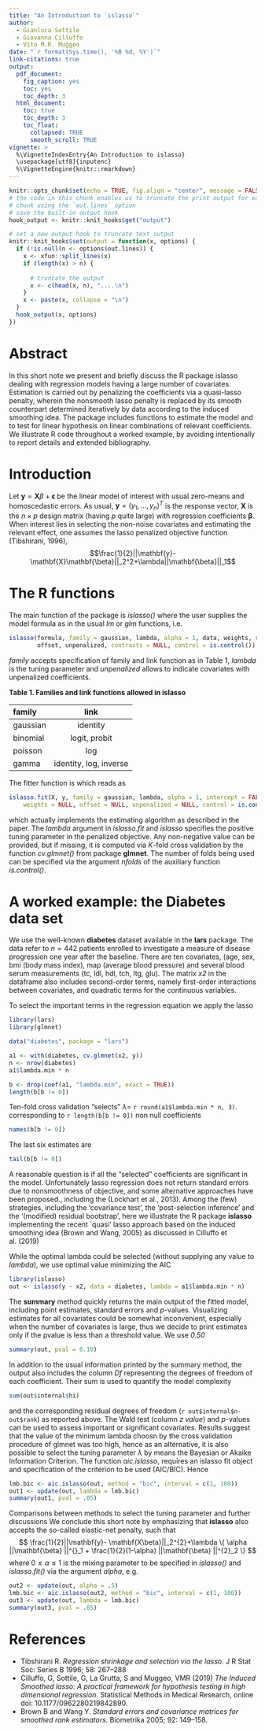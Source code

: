 ```yaml
---
title: "An Introduction to `islasso`"
author:
  - Gianluca Sottile
  - Giovanna Cilluffo
  - Vito M.R. Muggeo
date: "`r format(Sys.time(), '%B %d, %Y')`"
link-citations: true
output:
  pdf_document:
    fig_caption: yes
    toc: yes
    toc_depth: 3
  html_document:
    toc: true
    toc_depth: 3
    toc_float:
      collapsed: TRUE
      smooth_scroll: TRUE
vignette: >
  %\VignetteIndexEntry{An Introduction to islasso}
  \usepackage[utf8]{inputenc}
  %\VignetteEngine{knitr::rmarkdown}
---
```


```r
knitr::opts_chunk$set(echo = TRUE, fig.align = "center", message = FALSE, cache = TRUE, comment = ">", tidy = TRUE, warning = FALSE)
# the code in this chunk enables us to truncate the print output for each
# chunk using the `out.lines` option
# save the built-in output hook
hook_output <- knitr::knit_hooks$get("output")

# set a new output hook to truncate text output
knitr::knit_hooks$set(output = function(x, options) {
  if (!is.null(n <- options$out.lines)) {
    x <- xfun::split_lines(x)
    if (length(x) > n) {
        
      # truncate the output
      x <- c(head(x, n), "....\n")
    }
    x <- paste(x, collapse = "\n")
  }
  hook_output(x, options)
})
```

# Abstract
In this short note we present and briefly discuss the R package islasso dealing with regression models having a large number of covariates. Estimation is carried out by penalizing the coefficients via a quasi-lasso penalty, wherein the nonsmooth lasso penalty is replaced by its smooth counterpart determined iteratively by data according to the induced smoothing idea. The package includes functions to estimate the model and to test for linear hypothesis on linear combinations of relevant coefficients. We illustrate R code throughout a worked example, by avoiding intentionally to report details and extended bibliography.

# Introduction
Let $\mathbf{y} = \mathbf{X}\beta + \mathbf{\epsilon}$ be the linear model of interest with usual zero-means and homoscedastic errors. As usual, $\mathbf{y} = (y_1,\ldots,y_n)^T$ is the response vector, $\mathbf{X}$ is the $n \times p$ design matrix (having $p$ quite large) with regression coefficients $\mathbf{\beta}$. When interest lies in selecting the non-noise covariates and estimating the relevant effect, one assumes the lasso penalized objective function (Tibshirani, 1996),
$$\frac{1}{2}||\mathbf{y}-\mathbf{X}\mathbf{\beta}||_2^2+\lambda||\mathbf{\beta}||_1$$

# The R functions
The main function of the package is _islasso()_ where the user supplies the model formula as in the usual _lm_ or _glm_ functions, i.e.

```r
islasso(formula, family = gaussian, lambda, alpha = 1, data, weights, subset,
        offset, unpenalized, contrasts = NULL, control = is.control())
```

_family_ accepts specification of family and link function as in Table 1, _lambda_ is the tuning parameter and _unpenalized_ allows to indicate covariates with unpenalized coefficients.

__Table 1. Families and link functions allowed in islasso__

| family | link |
|:-------|:----:|
| gaussian | identity |
| binomial | logit, probit |
| poisson | log |
| gamma | identity, log, inverse |

The fitter function is \verb|is.lasso.fit()| which reads as

```r
islasso.fit(X, y, family = gaussian, lambda, alpha = 1, intercept = FALSE, 
    weights = NULL, offset = NULL, unpenalized = NULL, control = is.control()) 
```

which actually implements the estimating algorithm as described in the paper. The _lambda_ argument in _islasso.fit_ and _islasso_ specifies the positive tuning parameter in the penalized objective. Any non-negative value can be provided, but if missing, it is computed via $K$-fold cross validation by the function _cv.glmnet()_ from package __glmnet__. The number of folds being used can be specified via the argument _nfolds_ of the auxiliary function _is.control()_.

# A worked example: the Diabetes data set
We use the well-known __diabetes__ dataset available in the __lars__ package. The data refer to $n = 442$ patients enrolled to investigate a measure of disease progression one year after the baseline. There are ten covariates, (age, sex, bmi (body mass index), map (average blood pressure) and several blood serum measurements (tc, ldl, hdl, tch, ltg, glu). The matrix _x2_ in the dataframe also includes second-order terms, namely first-order interactions between covariates, and quadratic terms for the continuous variables. 

To select the important terms in the regression equation we apply the lasso 

```r
library(lars)
library(glmnet)

data("diabetes", package = "lars")

a1 <- with(diabetes, cv.glmnet(x2, y))
n <- nrow(diabetes)
a1$lambda.min * n

b <- drop(coef(a1, "lambda.min", exact = TRUE))
length(b[b != 0])
```

Ten-fold cross validation "selects" $\lambda=$ `r round(a1$lambda.min * n, 3)`. corresponding to `r length(b[b != 0])` non null coefficients

```r
names(b[b != 0])
```

The last six estimates are

```r
tail(b[b != 0])
```

A reasonable question is if all the "selected" coefficients are significant in the model. Unfortunately lasso regression does not return standard errors due to nonsmoothness of objective, and some alternative approaches have been proposed., including the  (Lockhart et al., 2013). Among the (few) strategies, including the 'covariance test', the 'post-selection inference' and the '(modified) residual bootstrap', here we illustrate the R package __islasso__ implementing the recent `quasi' lasso approach based on the induced smoothing idea (Brown and Wang, 2005) as discussed in Cilluffo et al. (2019) 

While the optimal lambda could be selected (without supplying any value to _lambda_), we use optimal value minimizing the AIC 

```r
library(islasso)
out <- islasso(y ~ x2, data = diabetes, lambda = a1$lambda.min * n)
```

The __summary__ method quickly returns the main output of the fitted model, including point estimates, standard errors and $p$-values. Visualizing estimates for all covariates could be somewhat inconvenient, especially when the number of covariates is large, thus we decide to print estimates only if the pvalue is less than a threshold value. We use _0.50_

```r
summary(out, pval = 0.10)
```

In addition to the usual information printed by the summary method, the output also includes the column _Df_ representing the degrees of freedom of each coefficient. Their sum is used to quantify the model complexity 

```r
sum(out$internal$hi)
```

and the corresponding residual degrees of freedom (`r out$internal$n-out$rank`) as reported above. The Wald test (column _z value_) and $p$-values can be used to assess important or significant covariates. Results suggest that the value of the minimum lambda choosn by the cross validation procedure of glmnet was too high, hence as an alternative, it is also possible to select the tuning parameter $\lambda$ by means the Bayesian or Akaike Information Criterion. The function _aic.islasso_, requires an islasso fit object and specification of the criterion to be used (AIC/BIC). Hence

```r
lmb.bic <- aic.islasso(out, method = "bic", interval = c(1, 100))
out1 <- update(out, lambda = lmb.bic)
summary(out1, pval = .05)
```

Comparisons between methods to select the tuning parameter and further discussions  We conclude this short note by emphasizing that __islasso__ also accepts the so-called elastic-net penalty, such that 
$$
\frac{1}{2}||\mathbf{y}- \mathbf{X\beta}||_2^{2}+\lambda \{ \alpha ||\mathbf{\beta} ||^{}_1 + \frac{1}{2}(1-\alpha) ||\mathbf{\beta} ||^{2}_2 \}
$$ 
where $0\le \alpha\le 1$ is the mixing parameter to be specified in _islasso()_ and _islasso.fit()_ via the argument _alpha_, e.g.

```r
out2 <- update(out, alpha = .5)
lmb.bic <- aic.islasso(out2, method = "bic", interval = c(1, 100))
out3 <- update(out, lambda = lmb.bic)
summary(out3, pval = .05)
```

# References

+ Tibshirani R. _Regression shrinkage and selection via the lasso_. J R Stat Soc: Series B 1996; 58: 267–288
+ Cilluffo, G, Sottile, G, La Grutta, S and Muggeo, VMR (2019) _The Induced Smoothed lasso: A practical framework for hypothesis testing in high dimensional regression_. Statistical Methods in Medical Research, online doi: 10.1177/0962280219842890.
+ Brown B and Wang Y. _Standard errors and covariance matrices for smoothed rank estimators_. Biometrika 2005; 92:
149–158.